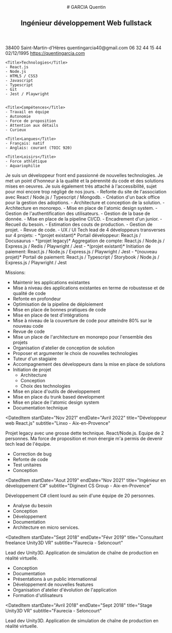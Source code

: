 
<CVTemplate>

<Header>
# GARCIA Quentin

## Ingénieur développement Web fullstack

</Header>

<SidePanel>
    <ProfilePicture/>
    <Title>Profil</Title>
    <IconItem icon="pin" title="Adresse">
    38400 Saint-Martin-d'Hères
    </IconItem>
    <IconItem icon="mail" title="E-Mail">
    quentingarcia40@gmail.com
    </IconItem>
    <IconItem icon="telephone" title="Téléphone">
    06 32 44 15 44
    </IconItem>
    <IconItem icon="cake" title="Date de naissance">
    02/12/1995
    </IconItem>
    <IconItem title="Portefolio" icon="globe">
    <a href="https://quentingarcia.com">https://quentingarcia.com</a>
    </IconItem>

    <Title>Technologies</Title>
    - React.js
    - Node.js
    - HTML5 / CSS3
    - Javascript
    - Typescript
    - Git
    - Jest / Playwright


    <Title>Compétences</Title>
    - Travail en équipe
    - Autonomie
    - Force de proposition
    - Attention aux détails
    - Curieux

    <Title>Langues</Title>
    - Français: natif
    - Anglais: courant (TOIC 920)

    <Title>Loisirs</Title>
    - Force athlétique
    - Aquariophilie

</SidePanel>

<MainPanel>
Je suis un développeur front end passionné de nouvelles technologies. Je met un point d'honneur à la qualité et la pérennité du code et des solutions mises en oeuvres. Je suis également très attaché à l'accessibilité, sujet pour moi encore trop négligé de nos jours.

<Title icon="valise">Expériences professionnelles</Title>
<DatedItem
  startDate="Aout 2023"
  title="Développeur fullstack bénévole"
  subtitle="Amcoeur"
>
  - Refonte du site de l'association avec React / Node.js / Typescript / Mongodb. 
  - Création d'un back office pour la gestion des adoptions.
  - Architecture et conception de la solution.
  - Architecture en monorepo.
  - Mise en place de l'atomic design system.
  - Gestion de l'authentification des utilisateurs.
  - Gestion de la base de donnée.
  - Mise en place de la pipeline CI/CD.
  - Encadrement d'un junior.
  - Recueil du besoin.
  - Estimation des couts de production.
  - Gestion de projet.
  - Revue de code.
  - UX / UI
  
</DatedItem>
<DatedItem
  startDate="Avril 2022"
  endDate="Juil 2023"
  title="Tech lead développement web front-end"
  subtitle="Linxo - Aix-en-Provence"
>
  Tech lead de 4 développeurs transverses sur 4 projets:
  - *(projet existant)* Portail développeur: React.js / Docusaurus
  - *(projet legacy)* Aggregation de compte: React.js / Node.js / Express.js / Redis / Playwright / Jest
  - *(projet existant)* Initiation de paiement: React.js / Node.js / Express.js / Playwright / Jest
  - *(nouveau projet)* Portail de paiement: React.js / Typescript / Storybook / Node.js / Express.js / Playwright / Jest


  Missions:
  - Maintenir les applications existantes
  - Mise à niveau des applications existantes en terme de robustesse et de qualité de code
  - Refonte en profondeur
  - Optimisation de la pipeline de déploiement
  - Mise en place de bonnes pratiques de code
  - Mise en place de test d'intégrations
  - Mise à niveau de la couverture de code pour atteindre 80% sur le nouveau code
  - Revue de code
  - Mise un place de l'architecture en monorepo pour l'ensemble des projets
  - Organisation d'atelier de conception de solution
  - Proposer et argumenter le choix de nouvelles technologies
  - Tuteur d'un stagiaire
  - Accompagnement des développeurs dans la mise en place de solutions
  - Initiation de projet
    - Architecture
    - Conception
    - Choix des technologies
  - Mise en place d'outils de développement
  - Mise en place du trunk based development
  - Mise en place de l'atomic design system
  - Documentation technique
</DatedItem>

<DatedItem
  startDate="Nov 2021"
  endDate="Avril 2022"
  title="Développeur web React.js"
  subtitle="Linxo - Aix-en-Provence"
>
  Projet legacy avec une grosse dette technique. React/Node.js. Equipe de 2
  personnes. Ma force de proposition et mon énergie m'a permis de devenir tech
  lead de l'équipe. 
  - Correction de bug 
  - Refonte de code 
  - Test unitaires 
  - Conception
</DatedItem>

<DatedItem
  startDate="Aout 2019"
  endDate="Nov 2021"
  title="Ingénieur en développement C#"
  subtitle="Diginext CS Group - Aix-en-Provence"
>
  Développement C# client lourd au sein d'une équipe de 20 personnes. 
  - Analyse du besoin 
  - Conception 
  - Développement 
  - Documentation 
  - Architecture en micro services.
</DatedItem>

<DatedItem
  startDate="Sept 2018"
  endDate="Févr 2019"
  title="Consultant freelance Unity3D VR"
  subtitle="Faurecia - Seloncourt"
>
  Lead dev Unity3D. Application de simulation de chaîne de production en réalité
  virtuelle. 
  - Conception 
  - Documentation 
  - Présentations à un public  internationnal 
  - Développement de nouvelles features 
  - Organisation d'atelier  d'évolution de l'application 
  - Formation d'utilisateurs
</DatedItem>

<DatedItem
  startDate="Avril 2018"
  endDate="Sept 2018"
  title="Stage Unity3D VR"
  subtitle="Faurecia - Seloncourt"
>
  Lead dev Unity3D. Application de simulation de chaîne de production en réalité
  virtuelle.
</DatedItem>

<Title icon="diplome">Formations</Title>
<DatedItem
  startDate="Sept 2013"
  endDate="Aout 2018"
  title="Diplôme d'ingénieur génie informatique"
  subtitle="EISTI Pau"
></DatedItem>

</MainPanel>

</CVTemplate>
